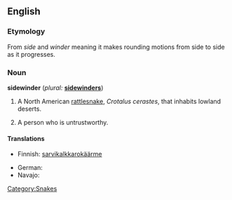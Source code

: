 {{wikipedia}}
==English==

===Etymology===
From ''side'' and ''winder'' meaning it makes rounding motions from side to side as it progresses.

===Noun===
'''sidewinder''' (''plural:'' '''[[sidewinders]]''')

# A North American [[rattlesnake]], ''Crotalus cerastes'', that inhabits lowland deserts.
# {{slang}} A person who is untrustworthy.

====Translations====
{{trans-top|Crotalus cerastes}}
* Finnish: [[sarvikalkkarokäärme]]
{{trans-mid}}
* German: {{t-|de|Seitenwinder-Klapperschlange|f}}
* Navajo: {{tø|nv|tłʼiish bichóhí}}
{{trans-bottom}}

[[Category:Snakes]]